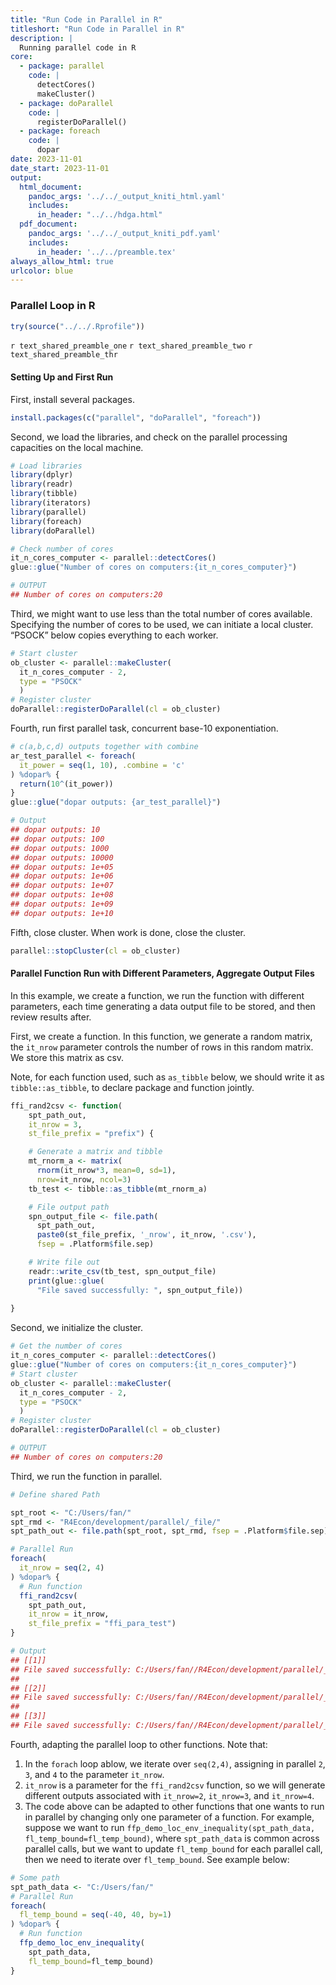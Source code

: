 ```yaml
---
title: "Run Code in Parallel in R"
titleshort: "Run Code in Parallel in R"
description: |
  Running parallel code in R
core:
  - package: parallel
    code: |
      detectCores()
      makeCluster()
  - package: doParallel
    code: |
      registerDoParallel()
  - package: foreach
    code: |
      dopar 
date: 2023-11-01
date_start: 2023-11-01
output:
  html_document:
    pandoc_args: '../../_output_kniti_html.yaml'
    includes:
      in_header: "../../hdga.html"
  pdf_document:
    pandoc_args: '../../_output_kniti_pdf.yaml'
    includes:
      in_header: '../../preamble.tex'
always_allow_html: true
urlcolor: blue
---
```


### Parallel Loop in R

```r
try(source("../../.Rprofile"))
```

`r text_shared_preamble_one`
`r text_shared_preamble_two`
`r text_shared_preamble_thr`

#### Setting Up and First Run

First, install several packages.

```r
install.packages(c("parallel", "doParallel", "foreach"))
```

Second, we load the libraries, and check on the parallel processing capacities on the local machine.

```r
# Load libraries
library(dplyr)
library(readr)
library(tibble)
library(iterators)
library(parallel)
library(foreach)
library(doParallel)

# Check number of cores
it_n_cores_computer <- parallel::detectCores()
glue::glue("Number of cores on computers:{it_n_cores_computer}")

# OUTPUT
## Number of cores on computers:20
```

Third, we might want to use less than the total number of cores available. Specifying the number of cores to be used, we can initiate a local cluster. "PSOCK" below copies everything to each worker.

```r
# Start cluster
ob_cluster <- parallel::makeCluster(
  it_n_cores_computer - 2, 
  type = "PSOCK"
  )
# Register cluster
doParallel::registerDoParallel(cl = ob_cluster)
```

Fourth, run first parallel task, concurrent base-10 exponentiation.

```r
# c(a,b,c,d) outputs together with combine
ar_test_parallel <- foreach(
  it_power = seq(1, 10), .combine = 'c'
) %dopar% {
  return(10^(it_power))
}
glue::glue("dopar outputs: {ar_test_parallel}")

# Output
## dopar outputs: 10
## dopar outputs: 100
## dopar outputs: 1000
## dopar outputs: 10000
## dopar outputs: 1e+05
## dopar outputs: 1e+06
## dopar outputs: 1e+07
## dopar outputs: 1e+08
## dopar outputs: 1e+09
## dopar outputs: 1e+10
```

Fifth, close cluster. When work is done, close the cluster.

```r
parallel::stopCluster(cl = ob_cluster)
```

#### Parallel Function Run with Different Parameters, Aggregate Output Files

In this example, we create a function, we run the function with different parameters, each time generating a data output file to be stored, and then review results after.

First, we create a function. In this function, we generate a random matrix, the `it_nrow` parameter controls the number of rows in this random matrix. We store this matrix as csv.

Note, for each function used, such as `as_tibble` below, we should write it as `tibble::as_tibble`, to declare package and function jointly.

```r
ffi_rand2csv <- function(
    spt_path_out,
    it_nrow = 3,
    st_file_prefix = "prefix") {

    # Generate a matrix and tibble
    mt_rnorm_a <- matrix(
      rnorm(it_nrow*3, mean=0, sd=1), 
      nrow=it_nrow, ncol=3)
    tb_test <- tibble::as_tibble(mt_rnorm_a)

    # File output path
    spn_output_file <- file.path(
      spt_path_out,
      paste0(st_file_prefix, '_nrow', it_nrow, '.csv'),
      fsep = .Platform$file.sep)

    # Write file out
    readr::write_csv(tb_test, spn_output_file)
    print(glue::glue(
      "File saved successfully: ", spn_output_file))
  
}
```

Second, we initialize the cluster.

```r
# Get the number of cores
it_n_cores_computer <- parallel::detectCores()
glue::glue("Number of cores on computers:{it_n_cores_computer}")
# Start cluster
ob_cluster <- parallel::makeCluster(
  it_n_cores_computer - 2, 
  type = "PSOCK"
  )
# Register cluster
doParallel::registerDoParallel(cl = ob_cluster)

# OUTPUT
## Number of cores on computers:20
```

Third, we run the function in parallel.

```r
# Define shared Path

spt_root <- "C:/Users/fan/"  
spt_rmd <- "R4Econ/development/parallel/_file/"  
spt_path_out <- file.path(spt_root, spt_rmd, fsep = .Platform$file.sep)

# Parallel Run
foreach(
  it_nrow = seq(2, 4)
) %dopar% {
  # Run function
  ffi_rand2csv(
    spt_path_out,
    it_nrow = it_nrow,
    st_file_prefix = "ffi_para_test")
}

# Output
## [[1]]
## File saved successfully: C:/Users/fan//R4Econ/development/parallel/_file/ffi_para_test_nrow2.csv
## 
## [[2]]
## File saved successfully: C:/Users/fan//R4Econ/development/parallel/_file/ffi_para_test_nrow3.csv
## 
## [[3]]
## File saved successfully: C:/Users/fan//R4Econ/development/parallel/_file/ffi_para_test_nrow4.csv
```

Fourth, adapting the parallel loop to other functions. Note that:

1. In the `forach` loop ablow, we iterate over `seq(2,4)`, assigning in parallel `2`, `3`, and `4` to the parameter `it_nrow`.
2. `it_nrow` is a parameter for the `ffi_rand2csv` function, so we will generate different outputs associated with `it_nrow=2`, `it_nrow=3`, and `it_nrow=4`.
3. The code above can be adapted to other functions that one wants to run in parallel by changing only one parameter of a function. For example, suppose we want to run `ffp_demo_loc_env_inequality(spt_path_data, fl_temp_bound=fl_temp_bound)`, where `spt_path_data` is common across parallel calls, but we want to update `fl_temp_bound` for each parallel call, then we need to iterate over `fl_temp_bound`. See example below:

```r
# Some path
spt_path_data <- "C:/Users/fan/"  
# Parallel Run
foreach(
  fl_temp_bound = seq(-40, 40, by=1)
) %dopar% {
  # Run function
  ffp_demo_loc_env_inequality(
    spt_path_data,
    fl_temp_bound=fl_temp_bound)
}
```
